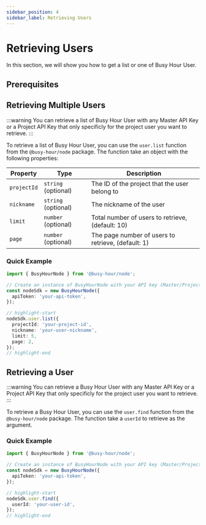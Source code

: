 ```yaml
---
sidebar_position: 4
sidebar_label: Retrieving Users
---
```



# Retrieving Users

In this section, we will show you how to get a list or one of Busy Hour User.

## Prerequisites

<Prerequisites />

## Retrieving Multiple Users

:::warning
You can retrieve a list of Busy Hour User with any Master API Key or a Project API Key that only specificly for the project user you want to retrieve.
:::

To retrieve a list of Busy Hour User, you can use the `user.list` function from the `@busy-hour/node` package. The function take an object with the following properties:

| Property    | Type                | Description                                        |
| ----------- | ------------------- | -------------------------------------------------- |
| `projectId` | `string` (optional) | The ID of the project that the user belong to      |
| `nickname`  | `string` (optional) | The nickname of the user                           |
| `limit`     | `number` (optional) | Total number of users to retrieve, (default: 10)   |
| `page`      | `number` (optional) | The page number of users to retrieve, (default: 1) |

### Quick Example

```ts title="src/main.ts"
import { BusyHourNode } from '@busy-hour/node';

// Create an instance of BusyHourNode with your API key (Master/Project)
const nodeSdk = new BusyHourNode({
  apiToken: 'your-api-token',
});

// highlight-start
nodeSdk.user.list({
  projectId: 'your-project-id',
  nickname: 'your-user-nickname',
  limit: 5,
  page: 2,
});
// highlight-end
```

## Retrieving a User

:::warning
You can retrieve a Busy Hour User with any Master API Key or a Project API Key that only specificly for the project user you want to retrieve.
:::

To retrieve a Busy Hour User, you can use the `user.find` function from the `@busy-hour/node` package. The function take a `userId` to retrieve as the argument.

### Quick Example

```ts title="src/main.ts"
import { BusyHourNode } from '@busy-hour/node';

// Create an instance of BusyHourNode with your API key (Master/Project)
const nodeSdk = new BusyHourNode({
  apiToken: 'your-api-token',
});

// highlight-start
nodeSdk.user.find({
  userId: 'your-user-id',
});
// highlight-end
```
